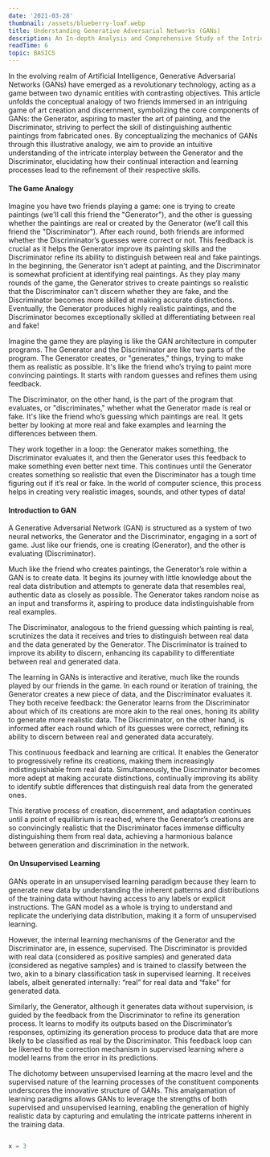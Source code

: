 ```yaml
---
date: '2021-03-28'
thumbnail: /assets/blueberry-loaf.webp
title: Understanding Generative Adversarial Networks (GANs)
description: An In-depth Analysis and Comprehensive Study of the Intricate Architecture, Sophisticated Mechanics, and Practical Applications of Generative Adversarial Networks.
readTime: 6
topic: BASICS
---
```


In the evolving realm of Artificial Intelligence, Generative Adversarial Networks (GANs) have emerged as a revolutionary technology, acting as a game between two dynamic entities with contrasting objectives. This article unfolds the conceptual analogy of two friends immersed in an intriguing game of art creation and discernment, symbolizing the core components of GANs: the Generator, aspiring to master the art of painting, and the Discriminator, striving to perfect the skill of distinguishing authentic paintings from fabricated ones. By conceptualizing the mechanics of GANs through this illustrative analogy, we aim to provide an intuitive understanding of the intricate interplay between the Generator and the Discriminator, elucidating how their continual interaction and learning processes lead to the refinement of their respective skills. 

#### The Game Analogy
Imagine you have two friends playing a game: one is trying to create paintings (we'll call this friend the "Generator"), and the other is guessing whether the paintings are real or created by the Generator (we’ll call this friend the "Discriminator"). After each round, both friends are informed whether the Discriminator’s guesses were correct or not. This feedback is crucial as it helps the Generator improve its painting skills and the Discriminator refine its ability to distinguish between real and fake paintings. In the beginning, the Generator isn't adept at painting, and the Discriminator is somewhat proficient at identifying real paintings. As they play many rounds of the game, the Generator strives to create paintings so realistic that the Discriminator can't discern whether they are fake, and the Discriminator becomes more skilled at making accurate distinctions. Eventually, the Generator produces highly realistic paintings, and the Discriminator becomes exceptionally skilled at differentiating between real and fake!

Imagine the game they are playing is like the GAN architecture in computer programs. The Generator and the Discriminator are like two parts of the program. The Generator creates, or "generates," things, trying to make them as realistic as possible. It's like the friend who’s trying to paint more convincing paintings. It starts with random guesses and refines them using feedback.

The Discriminator, on the other hand, is the part of the program that evaluates, or "discriminates," whether what the Generator made is real or fake. It's like the friend who’s guessing which paintings are real. It gets better by looking at more real and fake examples and learning the differences between them.

They work together in a loop: the Generator makes something, the Discriminator evaluates it, and then the Generator uses this feedback to make something even better next time. This continues until the Generator creates something so realistic that even the Discriminator has a tough time figuring out if it’s real or fake. In the world of computer science, this process helps in creating very realistic images, sounds, and other types of data!

#### Introduction to GAN
A Generative Adversarial Network (GAN) is structured as a system of two neural networks, the Generator and the Discriminator, engaging in a sort of game. Just like our friends, one is creating (Generator), and the other is evaluating (Discriminator).

Much like the friend who creates paintings, the Generator’s role within a GAN is to create data. It begins its journey with little knowledge about the real data distribution and attempts to generate data that resembles real, authentic data as closely as possible. The Generator takes random noise as an input and transforms it, aspiring to produce data indistinguishable from real examples.

The Discriminator, analogous to the friend guessing which painting is real, scrutinizes the data it receives and tries to distinguish between real data and the data generated by the Generator. The Discriminator is trained to improve its ability to discern, enhancing its capability to differentiate between real and generated data.

The learning in GANs is interactive and iterative, much like the rounds played by our friends in the game. In each round or iteration of training, the Generator creates a new piece of data, and the Discriminator evaluates it. They both receive feedback: the Generator learns from the Discriminator about which of its creations are more akin to the real ones, honing its ability to generate more realistic data. The Discriminator, on the other hand, is informed after each round which of its guesses were correct, refining its ability to discern between real and generated data accurately.

This continuous feedback and learning are critical. It enables the Generator to progressively refine its creations, making them increasingly indistinguishable from real data. Simultaneously, the Discriminator becomes more adept at making accurate distinctions, continually improving its ability to identify subtle differences that distinguish real data from the generated ones.

This iterative process of creation, discernment, and adaptation continues until a point of equilibrium is reached, where the Generator’s creations are so convincingly realistic that the Discriminator faces immense difficulty distinguishing them from real data, achieving a harmonious balance between generation and discrimination in the network.

#### On Unsupervised Learning
GANs operate in an unsupervised learning paradigm because they learn to generate new data by understanding the inherent patterns and distributions of the training data without having access to any labels or explicit instructions. The GAN model as a whole is trying to understand and replicate the underlying data distribution, making it a form of unsupervised learning.

However, the internal learning mechanisms of the Generator and the Discriminator are, in essence, supervised. The Discriminator is provided with real data (considered as positive samples) and generated data (considered as negative samples) and is trained to classify between the two, akin to a binary classification task in supervised learning. It receives labels, albeit generated internally: “real” for real data and “fake” for generated data.

Similarly, the Generator, although it generates data without supervision, is guided by the feedback from the Discriminator to refine its generation process. It learns to modify its outputs based on the Discriminator’s responses, optimizing its generation process to produce data that are more likely to be classified as real by the Discriminator. This feedback loop can be likened to the correction mechanism in supervised learning where a model learns from the error in its predictions.

The dichotomy between unsupervised learning at the macro level and the supervised nature of the learning processes of the constituent components underscores the innovative structure of GANs. This amalgamation of learning paradigms allows GANs to leverage the strengths of both supervised and unsupervised learning, enabling the generation of highly realistic data by capturing and emulating the intricate patterns inherent in the training data.

```python

x = 3

```